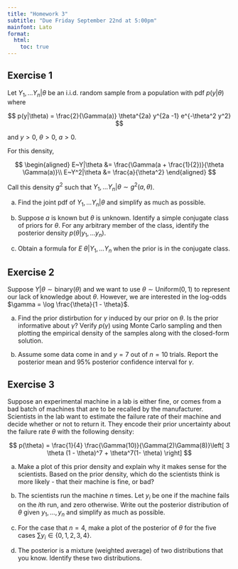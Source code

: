 ```yaml
---
title: "Homework 3"
subtitle: "Due Friday September 22nd at 5:00pm"
mainfont: Lato
format: 
  html:
    toc: true
---
```


## Exercise 1

Let $Y_1, \ldots Y_n | \theta$ be an i.i.d. random sample from a population with pdf $p(y|\theta)$ where 

$$
p(y|\theta) = \frac{2}{\Gamma(a)} \theta^{2a} y^{2a -1} e^{-\theta^2 y^2}
$$

and $y > 0$, $\theta > 0$, $a > 0$.

For this density, 

$$
\begin{aligned}
E~Y|\theta &= \frac{\Gamma(a + \frac{1}{2})}{\theta \Gamma(a)}\\
E~Y^2|\theta &= \frac{a}{\theta^2}
\end{aligned}
$$

Call this density $g^2$ such that $Y_1, \ldots Y_n | \theta \sim g^2(a, \theta)$.

a. Find the joint pdf of $Y_1, \ldots Y_n | \theta$ and simplify as much as possible.

b. Suppose $a$ is known but $\theta$ is unknown. Identify a simple conjugate class of priors for $\theta$. For any arbitrary member of the class, identify the posterior density $p(\theta | y_1, \ldots y_n)$.

c. Obtain a formula for $E~ \theta | Y_1, \ldots Y_n$ when the prior is in the conjugate class.

## Exercise 2

Suppose $Y|\theta \sim \text{binary}(\theta)$ and we want to use $\theta \sim \text{Uniform}(0, 1)$ to represent our lack of knowledge about $\theta$. However, we are interested in the log-odds $\gamma = \log \frac{\theta}{1 - \theta}$.

a. Find the prior distirbution for $\gamma$ induced by our prior on $\theta$. Is the prior informative about $\gamma$? Verify $p(\gamma)$ using Monte Carlo sampling and then plotting the empirical density of the samples along with the closed-form solution.

b. Assume some data come in and $y = 7$ out of $n = 10$ trials. Report the posterior mean and 95% posterior confidence interval for $\gamma$.

## Exercise 3

Suppose an experimental machine in a lab is either fine, or comes from a bad batch of machines that are to be recalled by the manufacturer. Scientists in the lab want to estimate the failure rate of their machine and decide whether or not to return it. They encode their prior uncertainty about the failure rate $\theta$ with the following density: 

$$
p(\theta) = \frac{1}{4} \frac{\Gamma(10)}{\Gamma(2)\Gamma(8)}\left[
3 \theta (1 - \theta)^7 + \theta^7(1- \theta)
\right]
$$


a. Make a plot of this prior density and explain why it makes sense for the scientists. Based on the prior density, which do the scientists think is more likely - that their machine is fine, or bad?

b. The scientists run the machine $n$ times. Let $y_i$ be one if the machine fails on the $i$th run, and zero otherwise. Write out the posterior distribution of $\theta$ given $y_1, \ldots, y_n$ and simplify as much as possible. 

c. For the case that $n = 4$, make a plot of the posterior of $\theta$ for the five cases $\sum y_i \in \{ 0, 1, 2, 3, 4\}$.

d. The posterior is a mixture (weighted average) of two distributions that you know. Identify these two distributions.




